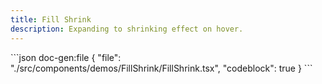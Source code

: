 ```yaml
---
title: Fill Shrink
description: Expanding to shrinking effect on hover.
---
```


<ComponentPreview name='fill-shrink'>
```json doc-gen:file
{
  "file": "./src/components/demos/FillShrink/FillShrink.tsx",
  "codeblock": true
}
```
</ComponentPreview>
